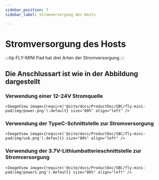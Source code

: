 ```yaml
---
sidebar_position: 7
sidebar_label: Stromversorgung des Hosts

---
```



# Stromversorgung des Hosts

:::tip
FLY-MINI Pad hat drei Arten der Stromversorgung
:::

## Die Anschlussart ist wie in der Abbildung dargestellt

### Verwendung einer 12-24V Stromquelle

    <ImageView image={require('@site/docs/ProductDoc/SBC/fly-mini-pad/img/power.png').default} size="80%" align="left" />


### Verwendung der TypeC-Schnittstelle zur Stromversorgung

    <ImageView image={require('@site/docs/ProductDoc/SBC/fly-mini-pad/img/usb.png').default} size="80%" align="left" />

### Verwendung der 3.7V-Lithiumbatterieschnittstelle zur Stromversorgung

    <ImageView image={require('@site/docs/ProductDoc/SBC/fly-mini-pad/img/power1.png').default} size="80%" align="left" />